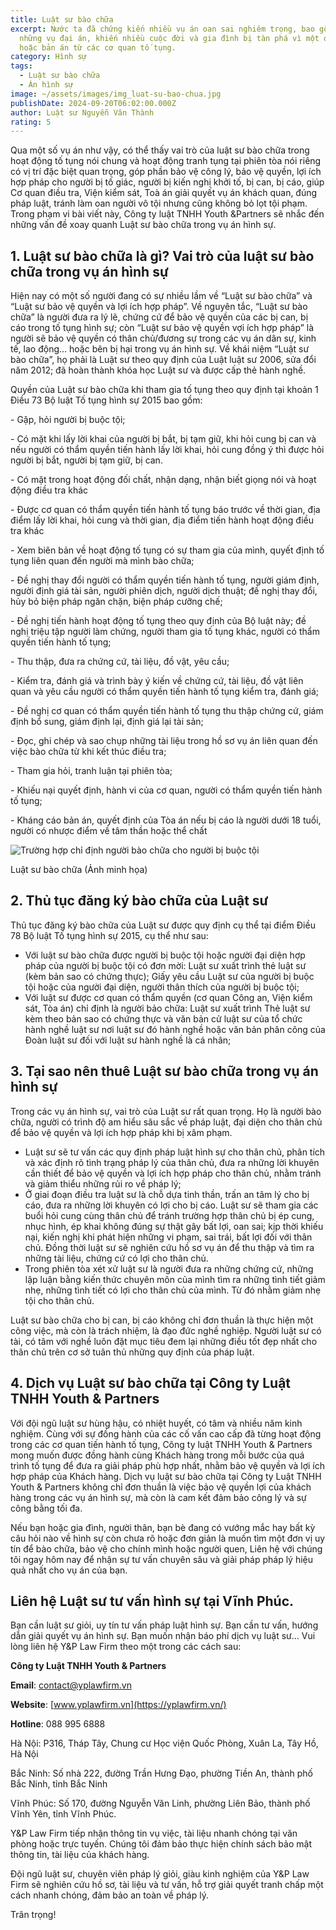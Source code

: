 ```yaml
---
title: Luật sư bào chữa
excerpt: Nước ta đã chứng kiến nhiều vụ án oan sai nghiêm trọng, bao gồm cả
  những vụ đại án, khiến nhiều cuộc đời và gia đình bị tàn phá vì một quyết định
  hoặc bản án từ các cơ quan tố tụng.
category: Hình sự
tags:
  - Luật sư bào chữa
  - Án hình sự
image: ~/assets/images/img_luat-su-bao-chua.jpg
publishDate: 2024-09-20T06:02:00.000Z
author: Luật sư Nguyễn Văn Thành
rating: 5
---
```

Qua một số vụ án như vậy, có thể thấy vai trò của luật sư bào chữa trong hoạt động tố tụng nói chung và hoạt động tranh tụng tại phiên tòa nói riêng có vị trí đặc biệt quan trọng, góp phần bảo vệ công lý, bảo vệ quyền, lợi ích hợp pháp cho người bị tố giác, người bị kiến nghị khởi tố, bị can, bị cáo, giúp Cơ quan điều tra, Viện kiểm sát, Toà án giải quyết vụ án khách quan, đúng pháp luật, tránh làm oan người vô tội nhưng cũng không bỏ lọt tội phạm. Trong phạm vi bài viết này, Công ty luật TNHH Youth &Partners sẽ nhắc đến những vấn đề xoay quanh Luật sư bào chữa trong vụ án hình sự.

## 1.  Luật sư bào chữa là gì? Vai trò của luật sư bào chữa trong vụ án hình sự

Hiện nay có một số người đang có sự nhiều lầm về “Luật sư bào chữa” và “Luật sư bảo vệ quyền và lợi ích hợp pháp”. Về nguyên tắc, “Luật sư bào chữa” là người đưa ra lý lẽ, chứng cứ để bảo vệ quyền của các bị can, bị cáo trong tố tụng hình sự; còn “Luật sư bảo vệ quyền vợi ích hợp pháp” là người sẽ bảo vệ quyền có thân chủ/đương sự trong các vụ án dân sự, kinh tế, lao động… hoặc bên bị hại trong vụ án hình sự. Về khái niệm “Luật sư bào chữa”, họ phải là Luật sư theo quy định của Luật luật sư 2006, sửa đổi năm 2012; đã hoàn thành khóa học Luật sư và được cấp thẻ hành nghề.

Quyền của Luật sư bào chữa khi tham gia tố tụng theo quy định tại khoản 1 Điều 73 Bộ luật Tố tụng hình sự 2015 bao gồm:

\- Gặp, hỏi người bị buộc tội;

\- Có mặt khi lấy lời khai của người bị bắt, bị tạm giữ, khi hỏi cung bị can và nếu người có thẩm quyền tiến hành lấy lời khai, hỏi cung đồng ý thì được hỏi người bị bắt, người bị tạm giữ, bị can.

\- Có mặt trong hoạt động đối chất, nhận dạng, nhận biết giọng nói và hoạt động điều tra khác

\- Được cơ quan có thẩm quyền tiến hành tố tụng báo trước về thời gian, địa điểm lấy lời khai, hỏi cung và thời gian, địa điểm tiến hành hoạt động điều tra khác

\- Xem biên bản về hoạt động tố tụng có sự tham gia của mình, quyết định tố tụng liên quan đến người mà mình bào chữa;

\- Đề nghị thay đổi người có thẩm quyền tiến hành tố tụng, người giám định, người định giá tài sản, người phiên dịch, người dịch thuật; đề nghị thay đổi, hủy bỏ biện pháp ngăn chặn, biện pháp cưỡng chế;

\- Đề nghị tiến hành hoạt động tố tụng theo quy định của Bộ luật này; đề nghị triệu tập người làm chứng, người tham gia tố tụng khác, người có thẩm quyền tiến hành tố tụng;

\- Thu thập, đưa ra chứng cứ, tài liệu, đồ vật, yêu cầu;

\- Kiểm tra, đánh giá và trình bày ý kiến về chứng cứ, tài liệu, đồ vật liên quan và yêu cầu người có thẩm quyền tiến hành tố tụng kiểm tra, đánh giá;

\- Đề nghị cơ quan có thẩm quyền tiến hành tố tụng thu thập chứng cứ, giám định bổ sung, giám định lại, định giá lại tài sản;

\- Đọc, ghi chép và sao chụp những tài liệu trong hồ sơ vụ án liên quan đến việc bào chữa từ khi kết thúc điều tra;

\- Tham gia hỏi, tranh luận tại phiên tòa;

\- Khiếu nại quyết định, hành vi của cơ quan, người có thẩm quyền tiến hành tố tụng;

\- Kháng cáo bản án, quyết định của Tòa án nếu bị cáo là người dưới 18 tuổi, người có nhược điểm về tâm thần hoặc thể chất

![Trường hợp chỉ định người bào chữa cho người bị buộc tội](~/assets/images/chi-dinh-luat-su-bao-chua.webp "Trường hợp chỉ định người bào chữa cho người bị buộc tội")

Luật sư bào chữa (Ảnh minh họa)

## 2. Thủ tục đăng ký bào chữa của Luật sư

Thủ tục đăng ký bào chữa của Luật sư được quy định cụ thể tại điểm Điều 78 Bộ luật Tố tụng hình sự 2015, cụ thể như sau:

* Với luật sư bào chữa được người bị buộc tội hoặc người đại diện hợp pháp của người bị buộc tội có đơn mời: Luật sư xuất trình thẻ luật sư (kèm bản sao có chứng thực); Giấy yêu cầu Luật sư của người bị buộc tội hoặc của người đại diện, người thân thích của người bị buộc tội;
* Với luật sư được cơ quan có thẩm quyền (cơ quan Công an, Viện kiểm sát, Tòa án) chỉ định là người bảo chữa: Luật sư xuất trình Thẻ luật sư kèm theo bản sao có chứng thực và văn bản cử luật sư của tổ chức hành nghề luật sư nơi luật sư đó hành nghề hoặc văn bản phân công của Đoàn luật sư đối với luật sư hành nghề là cá nhân;

## 3. Tại sao nên thuê Luật sư bào chữa trong vụ án hình sự

Trong các vụ án hình sự, vai trò của Luật sư rất quan trọng. Họ là người bào chữa, người có trình độ am hiểu sâu sắc về pháp luật, đại diện cho thân chủ để bảo vệ quyền và lợi ích hợp pháp khi bị xâm phạm.

* Luật sư sẽ tư vấn các quy định pháp luật hình sự cho thân chủ, phân tích và xác định rõ tình trạng pháp lý của thân chủ, đưa ra những lời khuyên cần thiết để bảo vệ quyền và lợi ích hợp pháp cho thân chủ, nhằm tránh và giảm thiểu những rủi ro về pháp lý;
* Ở giai đoạn điều tra luật sư là chỗ dựa tinh thần, trấn an tâm lý cho bị cáo, đưa ra những lời khuyên có lợi cho bị cáo. Luật sư sẽ tham gia các buổi hỏi cung cùng thân chủ để tránh trường hợp thân chủ bị ép cung, nhục hình, ép khai không đúng sự thật gây bất lợi, oan sai; kịp thời khiếu nại, kiến nghị khi phát hiện những vi phạm, sai trái, bất lợi đối với thân chủ. Đồng thời luật sư sẽ nghiên cứu hồ sơ vụ án để thu thập và tìm ra những tài liệu, chứng cứ có lợi cho thân chủ.
* Trong phiên tòa xét xử luật sư là người đưa ra những chứng cứ, những lập luận bằng kiến thức chuyên môn của mình tìm ra những tình tiết giảm nhẹ, những tình tiết có lợi cho thân chủ của mình. Từ đó nhằm giảm nhẹ tội cho thân chủ.

Luật sư bào chữa cho bị can, bị cáo không chỉ đơn thuần là thực hiện một công việc, mà còn là trách nhiệm, là đạo đức nghề nghiệp. Người luật sư có tài, có tâm với nghề luôn đặt mục tiêu đem lại những điều tốt đẹp nhất cho thân chủ trên cơ sở tuân thủ những quy định của pháp luật.

## 4. Dịch vụ Luật sư bào chữa tại Công ty Luật TNHH Youth & Partners

Với đội ngũ luật sư hùng hậu, có nhiệt huyết, có tâm và nhiều năm kinh nghiệm. Cùng với sự đồng hành của các cố vấn cao cấp đã từng hoạt động trong các cơ quan tiến hành tố tụng, Công ty luật TNHH Youth & Partners mong muốn được đồng hành cùng Khách hàng trong mỗi bước của quá trình tố tụng để đưa ra giải pháp phù hợp nhất, nhằm bảo vệ quyền và lợi ích hợp pháp của Khách hàng. Dịch vụ luật sư bào chữa tại Công ty Luật TNHH Youth & Partners không chỉ đơn thuần là việc bảo vệ quyền lợi của khách hàng trong các vụ án hình sự, mà còn là cam kết đảm bảo công lý và sự công bằng tối đa.

Nếu bạn hoặc gia đình, người thân, bạn bè đang có vướng mắc hay bất kỳ câu hỏi nào về hình sự còn chưa rõ hoặc đơn giản là muốn tìm một đơn vị uy tín để bào chữa, bảo vệ cho chính mình hoặc người quen, Liên hệ với chúng tôi ngay hôm nay để nhận sự tư vấn chuyên sâu và giải pháp pháp lý hiệu quả nhất cho vụ án của bạn.

## Liên hệ Luật sư tư vấn hình sự tại Vĩnh Phúc.

Bạn cần luật sư giỏi, uy tín tư vấn pháp luật hình sự. Bạn cần tư vấn, hướng dẫn giải quyết vụ án hình sự. Bạn muốn nhận báo phí dịch vụ luật sư… Vui lòng liên hệ Y&P Law Firm theo một trong các cách sau: 

**Công ty Luật TNHH Youth & Partners**

**Email**: contact@yplawfirm.vn

**Website**: [www.yplawfirm.vn](https://yplawfirm.vn/)

**Hotline**: 088 995 6888

Hà Nội: P316, Tháp Tây, Chung cư Học viện Quốc Phòng, Xuân La, Tây Hồ, Hà Nội

Bắc Ninh: Số nhà 222, đường Trần Hưng Đạo, phường Tiền An, thành phố Bắc Ninh, tỉnh Bắc Ninh

Vĩnh Phúc: Số 170, đường Nguyễn Văn Linh, phường Liên Bảo, thành phố Vĩnh Yên, tỉnh Vĩnh Phúc.

Y&P Law Firm tiếp nhận thông tin vụ việc, tài liệu nhanh chóng tại văn phòng hoặc trực tuyến. Chúng tôi đảm bảo thực hiện chính sách bảo mật thông tin, tài liệu của khách hàng.

Đội ngũ luật sư, chuyên viên pháp lý giỏi, giàu kinh nghiệm của Y&P Law Firm sẽ nghiên cứu hồ sơ, tài liệu và tư vấn, hỗ trợ giải quyết tranh chấp một cách nhanh chóng, đảm bảo an toàn về pháp lý. 

Trân trọng!
